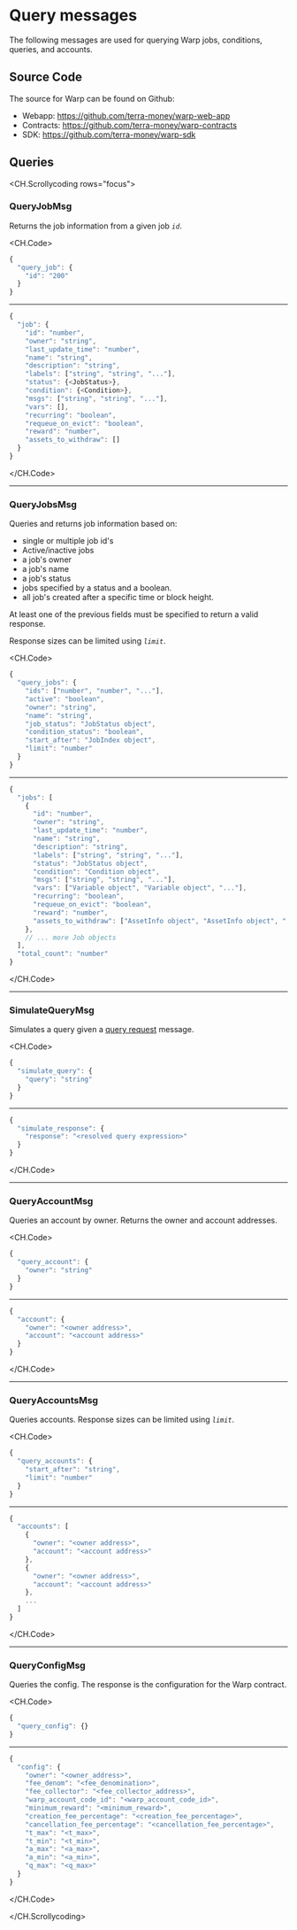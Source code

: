# Query messages

The following messages are used for querying Warp jobs, conditions, queries, and accounts. 

## Source Code

The source for Warp can be found on Github:

- Webapp: https://github.com/terra-money/warp-web-app
- Contracts: https://github.com/terra-money/warp-contracts
- SDK: https://github.com/terra-money/warp-sdk

## Queries

<CH.Scrollycoding rows="focus">

### QueryJobMsg

Returns the job information from a given job _`id`_. 

<CH.Code>


```js JSON
{
  "query_job": {
    "id": "200"
  }
}
```
---


```js Response
{
  "job": {
    "id": "number",
    "owner": "string",
    "last_update_time": "number",
    "name": "string",
    "description": "string",
    "labels": ["string", "string", "..."],
    "status": {<JobStatus>},
    "condition": {<Condition>},
    "msgs": ["string", "string", "..."],
    "vars": [],
    "recurring": "boolean",
    "requeue_on_evict": "boolean",
    "reward": "number",
    "assets_to_withdraw": []
  }
}


```

</CH.Code>

---

### QueryJobsMsg

Queries and returns job information based on:

- single or multiple job id's
- Active/inactive jobs
- a job's owner
- a job's name
- a job's status
- jobs specified by a status and a boolean. 
- all job's created after a specific time or block height. 

At least one of the previous fields must be specified to return a valid response. 

Response sizes can be limited using _`limit`_. 

<CH.Code>

```js JSON
{
  "query_jobs": {
    "ids": ["number", "number", "..."],
    "active": "boolean",
    "owner": "string",
    "name": "string",
    "job_status": "JobStatus object",
    "condition_status": "boolean",
    "start_after": "JobIndex object",
    "limit": "number"
  }
}
```

---

```js Response
{
  "jobs": [
    {
      "id": "number",
      "owner": "string",
      "last_update_time": "number",
      "name": "string",
      "description": "string",
      "labels": ["string", "string", "..."],
      "status": "JobStatus object",
      "condition": "Condition object",
      "msgs": ["string", "string", "..."],
      "vars": ["Variable object", "Variable object", "..."],
      "recurring": "boolean",
      "requeue_on_evict": "boolean",
      "reward": "number",
      "assets_to_withdraw": ["AssetInfo object", "AssetInfo object", "..."]
    },
    // ... more Job objects
  ],
  "total_count": "number"
}

```

</CH.Code>

---

### SimulateQueryMsg

Simulates a query given a [query request](../how/condition.mdx#queryrequest) message. 

<CH.Code>

```js JSON
{
  "simulate_query": {
    "query": "string"
  }
}

```

---

```js Response
{
  "simulate_response": {
    "response": "<resolved query expression>"
  }
}
```

</CH.Code>

---

### Query<wbr/>AccountMsg

Queries an account by owner. Returns the owner and account addresses. 

<CH.Code>

```js JSON
{
  "query_account": {
    "owner": "string"
  }
}

```

---

```js Response
{
  "account": {
    "owner": "<owner address>",
    "account": "<account address>"
  }
}
```

</CH.Code>

---

### Query<wbr/>AccountsMsg

Queries accounts. Response sizes can be limited using _`limit`_. 

<CH.Code>

```js JSON
{
  "query_accounts": {
    "start_after": "string",
    "limit": "number"
  }
}

```

---

```js Response
{
  "accounts": [
    {
      "owner": "<owner address>",
      "account": "<account address>"
    },
    {
      "owner": "<owner address>",
      "account": "<account address>"
    },
    ...
  ]
}
```

</CH.Code>

---

### Query<wbr/>ConfigMsg

Queries the config. The response is the configuration for the Warp contract. 

<CH.Code>

```js JSON
{
  "query_config": {}
}

```

---

```js Response
{
  "config": {
    "owner": "<owner_address>",
    "fee_denom": "<fee_denomination>",
    "fee_collector": "<fee_collector_address>",
    "warp_account_code_id": "<warp_account_code_id>",
    "minimum_reward": "<minimum_reward>",
    "creation_fee_percentage": "<creation_fee_percentage>",
    "cancellation_fee_percentage": "<cancellation_fee_percentage>",
    "t_max": "<t_max>",
    "t_min": "<t_min>",
    "a_max": "<a_max>",
    "a_min": "<a_min>",
    "q_max": "<q_max>"
  }
}
```

</CH.Code>

</CH.Scrollycoding>

